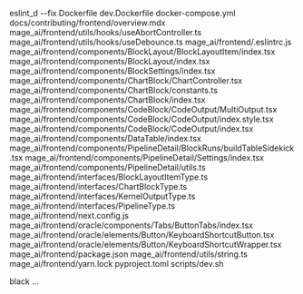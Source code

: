 eslint_d --fix Dockerfile dev.Dockerfile docker-compose.yml docs/contributing/frontend/overview.mdx mage_ai/frontend/utils/hooks/useAbortController.ts mage_ai/frontend/utils/hooks/useDebounce.ts mage_ai/frontend/.eslintrc.js mage_ai/frontend/components/BlockLayout/BlockLayoutItem/index.tsx mage_ai/frontend/components/BlockLayout/index.tsx mage_ai/frontend/components/BlockSettings/index.tsx mage_ai/frontend/components/ChartBlock/ChartController.tsx mage_ai/frontend/components/ChartBlock/constants.ts mage_ai/frontend/components/ChartBlock/index.tsx mage_ai/frontend/components/CodeBlock/CodeOutput/MultiOutput.tsx mage_ai/frontend/components/CodeBlock/CodeOutput/index.style.tsx mage_ai/frontend/components/CodeBlock/CodeOutput/index.tsx mage_ai/frontend/components/DataTable/index.tsx mage_ai/frontend/components/PipelineDetail/BlockRuns/buildTableSidekick.tsx mage_ai/frontend/components/PipelineDetail/Settings/index.tsx mage_ai/frontend/components/PipelineDetail/utils.ts mage_ai/frontend/interfaces/BlockLayoutItemType.ts mage_ai/frontend/interfaces/ChartBlockType.ts mage_ai/frontend/interfaces/KernelOutputType.ts mage_ai/frontend/interfaces/PipelineType.ts mage_ai/frontend/next.config.js mage_ai/frontend/oracle/components/Tabs/ButtonTabs/index.tsx mage_ai/frontend/oracle/elements/Button/KeyboardShortcutButton.tsx mage_ai/frontend/oracle/elements/Button/KeyboardShortcutWrapper.tsx mage_ai/frontend/package.json mage_ai/frontend/utils/string.ts mage_ai/frontend/yarn.lock pyproject.toml scripts/dev.sh

black ...

